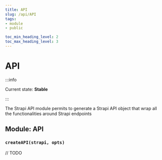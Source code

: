 ```yaml
---
title: API
slug: /api/API
tags:
- module
- public

toc_min_heading_level: 2
toc_max_heading_level: 3
---
```


# API

:::info

Current state: **Stable**

:::

The Strapi API module permits to generate a Strapi API object that wrap all the functionalities around Strapi endpoints

## Module: API

### `createAPI(strapi, opts)`

// TODO